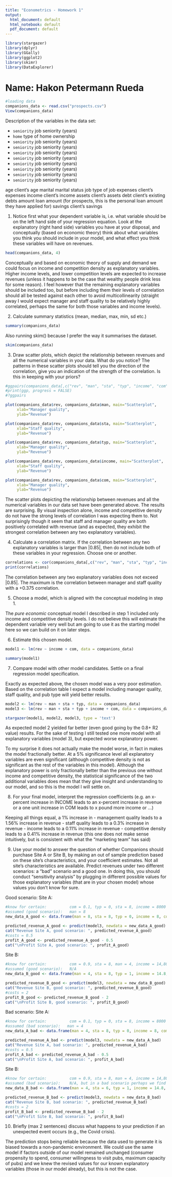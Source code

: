 ```yaml
---
title: "Econometrics - Homework 1"
output:
  html_document: default
  html_notebook: default
  pdf_document: default
---
```


```r
library(stargazer)
library(dplyr)
library(GGally)
library(ggplot2)
library(skimr)
library(DataExplorer)
```

# Name: Hakon Petermann Rueda

```r
#loading data
companions_data <- read.csv("prospects.csv")
View(companions_data)
```


Description of the variables in the data set:

- `seniority` job seniority (years)
- `home` type of home ownership
- `seniority` job seniority (years)
- `seniority` job seniority (years)
- `seniority` job seniority (years)
- `seniority` job seniority (years)
- `seniority` job seniority (years)
- `seniority` job seniority (years)
- `seniority` job seniority (years)
- `seniority` job seniority (years)

age client's age
marital marital status
job type of job
expenses client's expenses
income client's income
assets client's assets
debt client's existing debts
amount loan amount (for prospects, this is the
personal loan amount they have applied
for)
savings client's savings 

1. Notice first what your dependent variable is, i.e. what variable should be on the left
hand side of your regression equation. Look at the explanatory (right
hand side) variables you have at your disposal, and conceptually (based on economic
theory) think about what variables you think you should include in your model, and
what effect you think these variables will have on revenues.

```r
head(companions_data, 4)
```

Conceptually and based on economic theory of supply and demand we could focus on income and competition density as explanatory variables. Higher income levels, and lower competition levels are expected to increase revenues (unless it happens to be the case that wealthy people drink less for some reason). I feel however that the remaining explanatory variables should be included too, but before including them their levels of correlation should all be tested against each other to avoid multicollinearity (straight away I would expect manager and staff quality to be relatively highly correlated, perhaps the same for both those variables and income levels).  


2. Calculate summary statistics (mean, median, max, min, sd etc.) 

```r
summary(companions_data)
```

Also running skim() because I prefer the way it summarises the dataset.

```r
skim(companions_data)
```

3. Draw scatter plots, which depict the relationship between revenues and all the
numerical variables in your data. What do you notice? The patterns in these scatter
plots should tell you the direction of the correlation, give you an indication of the
strength of the correlation. Is this in keeping with your priors? 

```r
#ggpairs(companions_data[,c("rev", "man", "sta", "typ", "income", "com")], progress = FALSE)
#print(ggp, progress = FALSE)
#?ggpairs

plot(companions_data$rev, companions_data$man, main="Scatterplot",
     xlab="Manager quality",
     ylab="Revenue")

plot(companions_data$rev, companions_data$sta, main="Scatterplot",
     xlab="Staff quality",
     ylab="Revenue")

plot(companions_data$rev, companions_data$typ, main="Scatterplot",
     xlab="Manager quality",
     ylab="Revenue")

plot(companions_data$rev, companions_data$income, main="Scatterplot",
     xlab="Staff quality",
     ylab="Revenue")

plot(companions_data$rev, companions_data$com, main="Scatterplot",
     xlab="Manager quality",
     ylab="Revenue")
```

The scatter plots depicting the relationship between revenues and all the numerical variables in our data set have been generated above. The results are surprising. By visual inspection alone, income and competitive density do not have the strong levels of correlation I was expecting them to. Not surprisingly though it seem that staff and manager quality are both positively correlated with revenue (and as expected, they exhibit the strongest correlation between any two explanatory variables).


4. Calculate a correlation matrix. If the correlation between any two explanatory
variables is larger than |0.85|, then do not include both of these variables in your
regression. Choose one or another.

```r
correlations <- cor(companions_data[,c("rev", "man", "sta", "typ", "income", "com")])
print(correlations)
```

The correlation between any two explanatory variables does not exceed |0.85|. The maximum is the correlation between manager and staff quality with a +0.375 correlation.

5. Choose a model, which is aligned with the conceptual modeling in step 1.

The *pure economic* conceptual model I described in step 1 included only income and competitive density levels. I do not believe this will estimate the dependent variable very well but am going to use it as the starting model here so we can build on it on later steps.

6. Estimate this chosen model.

```r
model1 <- lm(rev ~ income + com, data = companions_data)

summary(model1)
```

7. Compare model with other model candidates. Settle on a final regression model
specification.

Exactly as expected above, the chosen model was a very poor estimation. Based on the correlation table I expect a model including manager quality, staff quality, and pub type will yield better results.

```r
model2 <- lm(rev ~ man + sta + typ, data = companions_data)
model3 <- lm(rev ~ man + sta + typ + income + com, data = companions_data)

stargazer(model1, model2, model3, type = 'text')
```

As expected model 2 yielded far better (even good going by the 0.8+ R2 value) results. For the sake of testing I still tested one more model with all explanatory variables (model 3), but expected worse explanatory power.

To my surprise it does not actually make the model worse, in fact in makes the model fractionally better. At a 5% significance level all explanatory variables are even significant (although competitive density is not as significant as the rest of the variables in this model). Although the explanatory power is only fractionally better than the previous one without income and competitive density, the statistical significance of the two additional variables does mean that they give insight and understanding to our model, and so this is the model I will settle on.

8. For your final model, interpret the regression coefficients (e.g. an x-percent increase in
INCOME leads to an x-percent increase in revenue or a one unit increase in COM
leads to x pound more income or …) 

Keeping all things equal, a 1% increase in
- management quality leads to a 1.56% increase in revenue
- staff quality leads to a 0.3% increase in revenue
- income leads to a 0.11% increase in revenue
- competitive density leads to a 0.41% increase in revenue (this one does not make sense intuitively, but is consistent with what the "marketing team" has said)

9. Use your model to answer the question of whether Companions should purchase Site
A or Site B, by making an out of sample prediction based on these site’s
characteristics, and your coefficient estimates. Not all site’s characteristics are
available. Predict revenues under two different scenarios: a “bad” scenario and a good
one. In doing this, you should conduct “sensitivity analysis” by plugging in different
possible values for those explanatory variables (that are in your chosen model) whose
values you don’t know for sure.

Good scenario:
Site A:
```r
#know for certain:          com = 0.1, typ = 0, sta = 8, income = 8000
#assumed (good scenario):   man = 8
new_data_A_good <- data.frame(man = 8, sta = 8, typ = 0, income = 8, com = 0.1)

predicted_revenue_A_good <- predict(model3, newdata = new_data_A_good)
cat("Revenue Site A, good scenario: ", predicted_revenue_A_good)
#costs = 0.5
profit_A_good <- predicted_revenue_A_good - 0.5
cat("\nProfit Site A, good scenario: ", profit_A_good)
```

Site B:
```r
#know for certain:          com = 0.9, sta = 8, man = 4, income = 14,800, typ = 1
#assumed (good scenario):   N/A
new_data_B_good <- data.frame(man = 4, sta = 8, typ = 1, income = 14.8, com = 0.9)

predicted_revenue_B_good <- predict(model3, newdata = new_data_B_good)
cat("Revenue Site B, good scenario: ", predicted_revenue_B_good)
#costs = 2
profit_B_good <- predicted_revenue_B_good - 2
cat("\nProfit Site B, good scenario: ", profit_B_good)
```

Bad scenario:
Site A:
```r
#know for certain:          com = 0.1, typ = 0, sta = 8, income = 8000
#assumed (bad scenario):   man = 4
new_data_A_bad <- data.frame(man = 4, sta = 8, typ = 0, income = 8, com = 0.1)

predicted_revenue_A_bad <- predict(model3, newdata = new_data_A_bad)
cat("Revenue Site A, bad scenario: ", predicted_revenue_A_bad)
#costs = 0.5
profit_A_bad <- predicted_revenue_A_bad - 0.5
cat("\nProfit Site A, bad scenario: ", profit_A_bad)
```

Site B:
```r
#know for certain:          com = 0.9, sta = 8, man = 4, income = 14,800, typ = 1
#assumed (bad scenario):    N/A, but in a bad scenario perhaps we find worse staff (decrease sta by 2, i.e., sta = 6)
new_data_B_bad <- data.frame(man = 4, sta = 6, typ = 1, income = 14.8, com = 0.9)

predicted_revenue_B_bad <- predict(model3, newdata = new_data_B_bad)
cat("Revenue Site B, bad scenario: ", predicted_revenue_B_bad)
#costs = 2
profit_B_bad <- predicted_revenue_B_bad - 2
cat("\nProfit Site B, bad scenario: ", profit_B_bad)
```

10. Briefly (max 2 sentences) discuss what happens to your prediction if an unexpected
event occurs (e.g., the Covid crisis).

The prediction stops being reliable because the data used to generate it is biased towards a non-pandemic environment. We could use the same model if factors outside of our model remained unchanged (consumer propensity to spend, consumer willingness to visit pubs, maximum capacity of pubs) and we knew the revised values for our known explanatory variables (those in our model already), but this is not the case.

